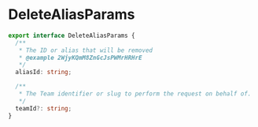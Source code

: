 # DeleteAliasParams

```typescript
export interface DeleteAliasParams {
  /**
   * The ID or alias that will be removed
   * @example 2WjyKQmM8ZnGcJsPWMrHRHrE
   */
  aliasId: string;

  /**
   * The Team identifier or slug to perform the request on behalf of.
   */
  teamId?: string;
}
```
